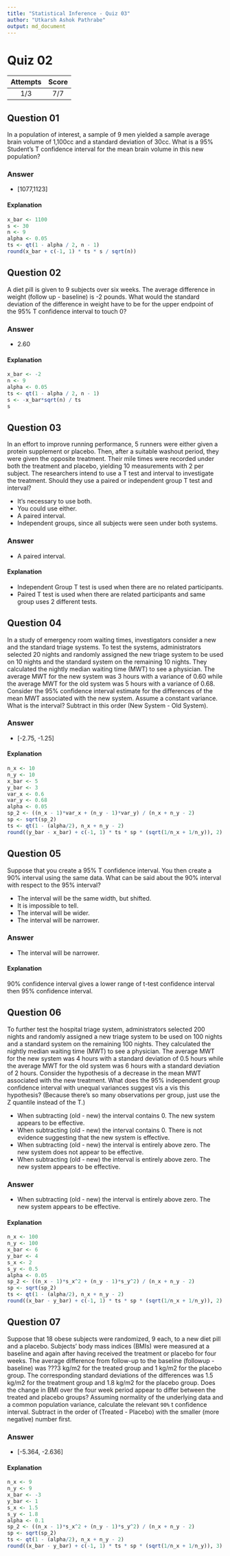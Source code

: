 ```yaml
---
title: "Statistical Inference - Quiz 03"
author: "Utkarsh Ashok Pathrabe"
output: md_document
---
```


Quiz 02
=======  

|Attempts|Score|  
|:------:|:---:|  
|   1/3  | 7/7 |  

Question 01
-----------  
In a population of interest, a sample of 9 men yielded a sample average brain volume of 1,100cc and a standard deviation of 30cc. What is a 95% Student's T confidence interval for the mean brain volume in this new population?  

### Answer  
* [1077,1123]  

#### Explanation  
```r
x_bar <- 1100
s <- 30
n <- 9
alpha <- 0.05
ts <- qt(1 - alpha / 2, n - 1)
round(x_bar + c(-1, 1) * ts * s / sqrt(n))
```  

Question 02
-----------  
A diet pill is given to 9 subjects over six weeks. The average difference in weight (follow up - baseline) is -2 pounds. What would the standard deviation of the difference in weight have to be for the upper endpoint of the 95% T confidence interval to touch 0?   

### Answer  
* 2.60  

#### Explanation  
```r
x_bar <- -2
n <- 9
alpha <- 0.05
ts <- qt(1 - alpha / 2, n - 1)
s <- -x_bar*sqrt(n) / ts
s
```  

Question 03  
-----------  
In an effort to improve running performance, 5 runners were either given a protein supplement or placebo. Then, after a suitable washout period, they were given the opposite treatment. Their mile times were recorded under both the treatment and placebo, yielding 10 measurements with 2 per subject. The researchers intend to use a T test and interval to investigate the treatment. Should they use a paired or independent group T test and interval?  

* It's necessary to use both.  
* You could use either.  
* A paired interval.  
* Independent groups, since all subjects were seen under both systems.  

### Answer  
* A paired interval.  

#### Explanation  
* Independent Group T test is used when there are no related participants.  
* Paired T test is used when there are related participants and same group uses 2 different tests.  

Question 04
-----------  
In a study of emergency room waiting times, investigators consider a new and the standard triage systems. To test the systems, administrators selected 20 nights and randomly assigned the new triage system to be used on 10 nights and the standard system on the remaining 10 nights. They calculated the nightly median waiting time (MWT) to see a physician. The average MWT for the new system was 3 hours with a variance of 0.60 while the average MWT for the old system was 5 hours with a variance of 0.68. Consider the 95% confidence interval estimate for the differences of the mean MWT associated with the new system. Assume a constant variance. What is the interval? Subtract in this order (New System - Old System).  

### Answer  
* [-2.75, -1.25]  

#### Explanation  
```r
n_x <- 10
n_y <- 10
x_bar <- 5
y_bar <- 3
var_x <- 0.6
var_y <- 0.68
alpha <- 0.05
sp_2 <- ((n_x - 1)*var_x + (n_y - 1)*var_y) / (n_x + n_y - 2)
sp <- sqrt(sp_2)
ts <- qt(1 - (alpha/2), n_x + n_y - 2)
round((y_bar - x_bar) + c(-1, 1) * ts * sp * (sqrt(1/n_x + 1/n_y)), 2)
```  

Question 05
-----------  
Suppose that you create a 95% T confidence interval. You then create a 90% interval using the same data. What can be said about the 90% interval with respect to the 95% interval?  

* The interval will be the same width, but shifted.  
* It is impossible to tell.  
* The interval will be wider.  
* The interval will be narrower.  

### Answer  
* The interval will be narrower.  

#### Explanation  
90% confidence interval gives a lower range of t-test confidence interval then 95% confidence interval.  

Question 06
-----------  
To further test the hospital triage system, administrators selected 200 nights and randomly assigned a new triage system to be used on 100 nights and a standard system on the remaining 100 nights. They calculated the nightly median waiting time (MWT) to see a physician. The average MWT for the new system was 4 hours with a standard deviation of 0.5 hours while the average MWT for the old system was 6 hours with a standard deviation of 2 hours. Consider the hypothesis of a decrease in the mean MWT associated with the new treatment. What does the 95% independent group confidence interval with unequal variances suggest vis a vis this hypothesis? (Because there's so many observations per group, just use the Z quantile instead of the T.)  

* When subtracting (old - new) the interval contains 0. The new system appears to be effective.  
* When subtracting (old - new) the interval contains 0. There is not evidence suggesting that the new system is effective.  
* When subtracting (old - new) the interval is entirely above zero. The new system does not appear to be effective.  
* When subtracting (old - new) the interval is entirely above zero. The new system appears to be effective.  

### Answer  
* When subtracting (old - new) the interval is entirely above zero. The new system appears to be effective.  

#### Explanation  
```r
n_x <- 100
n_y <- 100
x_bar <- 6
y_bar <- 4
s_x <- 2
s_y <- 0.5
alpha <- 0.05
sp_2 <- ((n_x - 1)*s_x^2 + (n_y - 1)*s_y^2) / (n_x + n_y - 2)
sp <- sqrt(sp_2)
ts <- qt(1 - (alpha/2), n_x + n_y - 2)
round((x_bar - y_bar) + c(-1, 1) * ts * sp * (sqrt(1/n_x + 1/n_y)), 2)
```  

Question 07
-----------  
Suppose that 18 obese subjects were randomized, 9 each, to a new diet pill and a placebo. Subjects' body mass indices (BMIs) were measured at a baseline and again after having received the treatment or placebo for four weeks. The average difference from follow-up to the baseline (followup - baseline) was ???3 kg/m2 for the treated group and 1 kg/m2 for the placebo group. The corresponding standard deviations of the differences was 1.5 kg/m2 for the treatment group and 1.8 kg/m2 for the placebo group. Does the change in BMI over the four week period appear to differ between the treated and placebo groups? Assuming normality of the underlying data and a common population variance, calculate the relevant `90%` t confidence interval. Subtract in the order of (Treated - Placebo) with the smaller (more negative) number first.  

### Answer  
* [-5.364, -2.636]  

#### Explanation  
```r
n_x <- 9
n_y <- 9
x_bar <- -3
y_bar <- 1
s_x <- 1.5
s_y <- 1.8
alpha <- 0.1
sp_2 <- ((n_x - 1)*s_x^2 + (n_y - 1)*s_y^2) / (n_x + n_y - 2)
sp <- sqrt(sp_2)
ts <- qt(1 - (alpha/2), n_x + n_y - 2)
round((x_bar - y_bar) + c(-1, 1) * ts * sp * (sqrt(1/n_x + 1/n_y)), 3)
```  